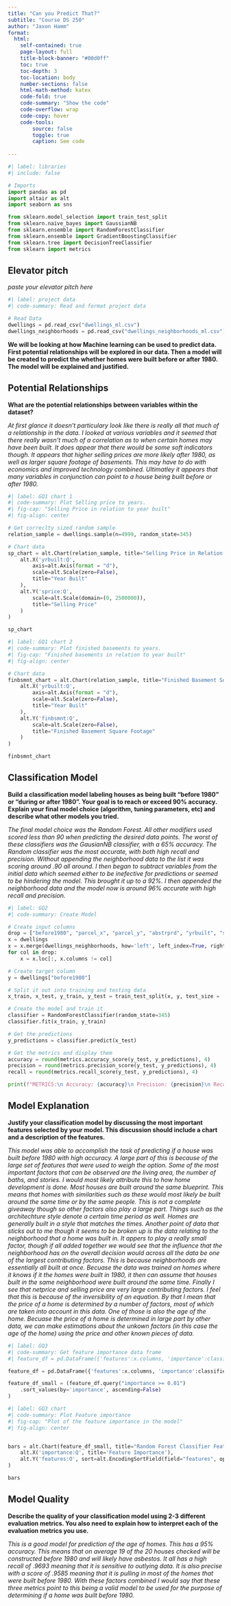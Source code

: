 ```yaml
---
title: "Can you Predict That?"
subtitle: "Course DS 250"
author: "Jaxon Hamm"
format:
  html:
    self-contained: true
    page-layout: full
    title-block-banner: "#00d0ff"
    toc: true
    toc-depth: 3
    toc-location: body
    number-sections: false
    html-math-method: katex
    code-fold: true
    code-summary: "Show the code"
    code-overflow: wrap
    code-copy: hover
    code-tools:
        source: false
        toggle: true
        caption: See code
    
---
```


```python
#| label: libraries
#| include: false

# Imports
import pandas as pd
import altair as alt
import seaborn as sns

from sklearn.model_selection import train_test_split
from sklearn.naive_bayes import GaussianNB
from sklearn.ensemble import RandomForestClassifier
from sklearn.ensemble import GradientBoostingClassifier
from sklearn.tree import DecisionTreeClassifier
from sklearn import metrics


```


## Elevator pitch

_paste your elevator pitch here_

```python
#| label: project data
#| code-summary: Read and format project data

# Read Data
dwellings = pd.read_csv("dwellings_ml.csv")
dwellings_neighborhoods = pd.read_csv("dwellings_neighborhoods_ml.csv")
```

__We will be looking at how Machine learning can be used to predict data. First potential relationships will be explored in our data. Then a model will be created to predict the whether homes were built before or after 1980. The model will be explained and justified.__

## Potential Relationships

__What are the potential relationships between variables within the dataset?__

_At first glance it doesn't particulary look like there is really all that much of a relationship in the data. I looked at various variables and it seemed that there really wasn't much of a correlation as to when certain homes may have been built. It does appear that there would be some soft indicators though. It appears that higher selling prices are more likely after 1980, as well as larger square footage of basements. This may have to do with economics and improved technology combined. Ultimatley it appears that many variables in conjunction can point to a house being built before or after 1980._

```python
#| label: GQ1 chart 1
#| code-summary: Plot Selling price to years.
#| fig-cap: "Selling Price in relation to year built"
#| fig-align: center

# Get correclty sized random sample
relation_sample = dwellings.sample(n=4999, random_state=345)

# Chart data
sp_chart = alt.Chart(relation_sample, title="Selling Price in Relation to Year Constructed").mark_circle(size=60, clip=True).encode(
    alt.X('yrbuilt:Q',
        axis=alt.Axis(format = "d"),
        scale=alt.Scale(zero=False),
        title="Year Built"
    ),
    alt.Y('sprice:Q',
        scale=alt.Scale(domain=(0, 2500000)),
        title="Selling Price"    
    )
)

sp_chart
```


```python
#| label: GQ1 chart 2
#| code-summary: Plot finished basements to years.
#| fig-cap: "Finished basements in relation to year built"
#| fig-align: center

# Chart data
finbsmnt_chart = alt.Chart(relation_sample, title="Finished Basement Square Footage in Relation to Year Constructed").mark_circle(size=60, clip=True).encode(
    alt.X('yrbuilt:Q',
        axis=alt.Axis(format = "d"),
        scale=alt.Scale(zero=False),
        title="Year Built"
    ),
    alt.Y('finbsmnt:Q',
        scale=alt.Scale(zero=False),
        title="Finished Basement Square Footage"    
    )
)

finbsmnt_chart


```



## Classification Model

__Build a classification model labeling houses as being built “before 1980” or “during or after 1980”. Your goal is to reach or exceed 90% accuracy. Explain your final model choice (algorithm, tuning parameters, etc) and describe what other models you tried.__

_The final model choice was the Random Forest. All other modifiers used scored less than 90 when predicting the desired data points. The worst of these classifiers was the GausianNB classifier, with a 65% accuracy. The Random classifier was the most accurate, with both high recall and precision. Without appending the neighborhood data to the list it was scoring around .90 all around. I then began to subtract variables from the initial data which seemed either to be inefective for predictions or seemed to be hindering the model. This brought it up to a 92%. I then appended the neighborhood data and the model now is around 96% accurate with high recall and precision._

```python
#| label: GQ2
#| code-summary: Create Model

# Create input columns
drop = ["before1980", "parcel_x", "parcel_y", "abstrprd", "yrbuilt", "status_I", "status_V", "qualified_U", "qualified_Q", "smonth", "syear", "tasp"]
x = dwellings
x = x.merge(dwellings_neighborhoods, how='left', left_index=True, right_index=True)
for col in drop:
    x = x.loc[:, x.columns != col]

# Create target column
y = dwellings["before1980"]

# Split it out into training and testing data
x_train, x_test, y_train, y_test = train_test_split(x, y, test_size = .33, random_state = 345)

# Create the model and train it
classifier = RandomForestClassifier(random_state=345)
classifier.fit(x_train, y_train)

# Get the predictions
y_predictions = classifier.predict(x_test)

# Get the metrics and display them
accuracy = round(metrics.accuracy_score(y_test, y_predictions), 4)
precision = round(metrics.precision_score(y_test, y_predictions), 4)
recall = round(metrics.recall_score(y_test, y_predictions), 4)

print(f"METRICS:\n Accuracy: {accuracy}\n Precision: {precision}\n Recall: {recall}\n")
```

## Model Explanation

__Justify your classification model by discussing the most important features selected by your model. This discussion should include a chart and a description of the features.__

_This model was able to accomplish the task of predicting if a house was built before 1980 with high accuracy. A large part of this is because of the large set of features that were used to weigh the option. Some of the most important factors that can be observed are the living area, the number of baths, and stories. I would most likely attribute this to how home development is done. Most houses are built around the same blueprint. This means that homes with similarities such as these would most likely be built around the same time or by the same people. This is not a complete giveaway though so other factors also play a large part. Things such as the architechture style denote a certain time period as well. Homes are generally built in a style that matches the times. Another point of data that sticks out to me though it seems to be broken up is the data relating to the neighborhood that a home was built in. It appers to play a really small factor, though if all added together we would see that the influence that the neighborhood has on the overall decision would across all the data be one of the largest contributing factors. This is because neighborhoods are essentially all built at once. Becuase the data was trained on homes where it knows if it the homes were built in 1980, it then can assume that houses built in the same neighborhood were built around the same time. Finally I see that netprice and selling price are very large contributing factors. I feel that this is because of the inversibility of an equation. By that I mean that the price of a home is determined by a number of factors, most of which are taken into account in this data. One of those is also the age of the home. Becuase the price of a home is determined in large part by other data, we can make estimations about the unkown factors (in this case the age of the home) using the price and other known pieces of data._

```python
#| label: GQ3
#| code-summary: Get feature importance data frame
#| feature_df = pd.DataFrame({'features':x.columns, 'importance':classifier.feature_importances_})

feature_df = pd.DataFrame({'features':x.columns, 'importance':classifier.feature_importances_})

feature_df_small = (feature_df.query("importance >= 0.01")
    .sort_values(by='importance', ascending=False)
)
```


```python
#| label: GQ3 chart
#| code-summary: Plot Feature importance
#| fig-cap: "Plot of the feature importance in the model"
#| fig-align: center


bars = alt.Chart(feature_df_small, title="Random Forest Classifier Feature Importances").mark_bar().encode(
    alt.X('importance:Q', title='Feature Importance'),
    alt.Y('features:O', sort=alt.EncodingSortField(field="features", op="count", order='ascending'), title='Features')
)

bars
```

## Model Quality

__Describe the quality of your classification model using 2-3 different evaluation metrics. You also need to explain how to interpret each of the evaluation metrics you use.__

_This is a good model for prediction of the age of homes. This has a 95% accuracy. This means that on average 19 of the 20 houses checked will be constructed before 1980 and will likely have asbestos. It all has a high recall of .9693 meaning that it is sensitive to outlying data. It is also precise with a score of .9585 meaning that it is pulling in most of the homes that were built before 1980. With these factors combined I would say that these three metrics point to this being a valid model to be used for the purpose of determining if a home was built before 1980._